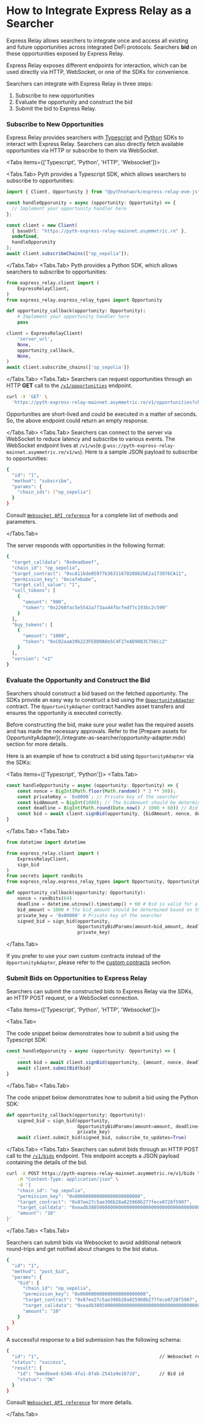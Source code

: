 
# How to Integrate Express Relay as a Searcher

Express Relay allows searchers to integrate once and access all existing and future opportunities across integrated DeFi protocols.
Searchers **bid** on these opportunities exposed by Express Relay.

Express Relay exposes different endpoints for interaction, which can be used directly via HTTP, WebSocket, or one of the SDKs for convenience.

Searchers can integrate with Express Relay in three steps:

1. Subscribe to new opportunities
2. Evaluate the opportunity and construct the bid
3. Submit the bid to Express Relay.

<Steps>

### Subscribe to New Opportunities

Express Relay provides searchers with [Typescript](https://github.com/pyth-network/pyth-crosschain/tree/main/express_relay/sdk/js) and [Python](https://github.com/pyth-network/pyth-crosschain/tree/main/express_relay/sdk/python) SDKs to interact with Express Relay. 
Searchers can also directly fetch available opportunities via HTTP or subscribe to them via WebSocket.

<Tabs items={['Typescript', 'Python', 'HTTP', 'Websocket']}>

<Tabs.Tab>
Pyth provides a Typescript SDK, which allows searchers to subscribe to opportunities:

```typescript
import { Client, Opportunity } from "@pythnetwork/express-relay-evm-js";

const handleOpporunity = async (opportunity: Opportunity) => {
  // Implement your opportunity handler here
};

const client = new Client(
  { baseUrl: "https://pyth-express-relay-mainnet.asymmetric.re" },
  undefined,
  handleOpporunity
);
await client.subscribeChains(["op_sepolia"]);
```

</Tabs.Tab>
<Tabs.Tab>
Pyth provides a Python SDK, which allows searchers to subscribe to opportunities:

```python copy
from express_relay.client import (
    ExpressRelayClient,
)
from express_relay.express_relay_types import Opportunity

def opportunity_callback(opportunity: Opportunity):
    # Implement your opportunity handler here
    pass

client = ExpressRelayClient(
    'server_url',
    None,
    opportunity_callback,
    None,
)
await client.subscribe_chains(['op_sepolia'])
```

</Tabs.Tab>
<Tabs.Tab>
Searchers can request opportunities through an HTTP **GET** call to the [`/v1/opportunities`](https://pyth-express-relay-mainnet.asymmetric.re/redoc#tag/opportunity/operation/get_opportunities) endpoint.

```bash copy
curl -X 'GET' \
  'https://pyth-express-relay-mainnet.asymmetric.re/v1/opportunities?chain_id=op_sepolia&mode=live'
```

Opportunities are short-lived and could be executed in a matter of seconds. So, the above endpoint could return an empty response.

</Tabs.Tab>
<Tabs.Tab>
Searchers can connect to the server via WebSocket to reduce latency and subscribe to various events. The WebSocket endpoint lives at `/v1/ws`(e.g `wss://pyth-express-relay-mainnet.asymmetric.re/v1/ws`).
Here is a sample JSON payload to subscribe to opportunities:

```bash copy
{
  "id": "1",
  "method": "subscribe",
  "params": {
    "chain_ids": ["op_sepolia"]
  }
}
```

Consult [`Websocket API reference`](./websocket-api-reference.mdx) for a complete list of methods and parameters.

</Tabs.Tab>
</Tabs>

The server responds with opportunities in the following format:

```bash copy
{
  "target_calldata": "0xdeadbeef",                                      // Calldata to execute the opportunity
  "chain_id": "op_sepolia",                                             
  "target_contract": "0xcA11bde05977b3631167028862bE2a173976CA11",      // Protocol contract address to call
  "permission_key": "0xcafebabe",                                       // Unique identifier for the opportunity
  "target_call_value": "1",                                             // Value (in Wei) to send to the protocol contract.
  "sell_tokens": [                                                      // Tokens the protocol expects to receive
    {
      "amount": "900",
      "token": "0x2260fac5e5542a773aa44fbcfedf7c193bc2c599"
    }
  ],
  "buy_tokens": [                                                       // Tokens the protocol will send in return
    {
      "amount": "1000",
      "token": "0xC02aaA39b223FE8D0A0e5C4F27eAD9083C756Cc2"
    }
  ],
  "version": "v1"                                                       // Opportunity format version
}
```

### Evaluate the Opportunity and Construct the Bid

Searchers should construct a bid based on the fetched opportunity.
The SDKs provide an easy way to construct a bid using the [`OpportunityAdapter`](./integrate-as-searcher/opportunity-adapter.mdx) contract. 
The `OpportunityAdapter` contract handles asset transfers and ensures the opportunity is executed correctly.

<Callout type="warning" emoji="⚠️">
Before constructing the bid, make sure your wallet has the required assets and has made the necessary approvals.
Refer to the [Prepare assets for OpportunityAdapter](./integrate-as-searcher/opportunity-adapter.mdx) section for more details.
</Callout>


Here is an example of how to construct a bid using `OpportunityAdapter` via the SDKs:

<Tabs items={['Typescript', 'Python']}>
<Tabs.Tab>
```typescript copy
const handleOpportunity = async (opportunity: Opportunity) => {
    const nonce = BigInt(Math.floor(Math.random() * 2 ** 50));
    const privateKey = `0x0000`; // Private key of the searcher
    const bidAmount = BigInt(1000); // The bidAmount should be determined based on opportunity
    const deadline = BigInt(Math.round(Date.now() / 1000 + 60)) // Bid is valid for a minute
    const bid = await client.signBid(opportunity, {bidAmount, nonce, deadline}, privateKey)
}
```
</Tabs.Tab>
<Tabs.Tab>
```python copy
from datetime import datetime

from express_relay.client import (
    ExpressRelayClient,
    sign_bid
)
from secrets import randbits
from express_relay.express_relay_types import Opportunity, OpportunityBidParams

def opportunity_callback(opportunity: Opportunity):
    nonce = randbits(64)
    deadline = datetime.utcnow().timestamp() + 60 # Bid is valid for a minute
    bid_amount = 1000 # The bid_amount should be determined based on the opportunity
    private_key = '0x00000' # Private key of the searcher
    signed_bid = sign_bid(opportunity, 
                          OpportunityBidParams(amount=bid_amount, deadline=int(deadline), nonce=nonce), 
                          private_key)
```
</Tabs.Tab>
</Tabs>




If you prefer to use your own custom contracts instead of the `OpportunityAdapter`, please refer to the [custom contracts](./integrate-as-searcher/custom-contract.mdx) section.

### Submit Bids on Opportunities to Express Relay

Searchers can submit the constructed bids to Express Relay via the SDKs, an HTTP POST request, or a WebSocket connection.

<Tabs items={['Typescript', 'Python', 'HTTP', 'Websocket']}>

<Tabs.Tab>

The code snippet below demonstrates how to submit a bid using the Typescript SDK:

```typescript {4} copy
const handleOpporunity = async (opportunity: Opportunity) => {
    ...
    const bid = await client.signBid(opportunity, {amount, nonce, deadline}, privateKey)
    await client.submitBid(bid)
}
```

</Tabs.Tab>
<Tabs.Tab>

The code snippet below demonstrates how to submit a bid using the Python SDK:

```python {5} copy
def opportunity_callback(opportunity: Opportunity):
    signed_bid = sign_bid(opportunity,
                          OpportunityBidParams(amount=amount, deadline=int(deadline), nonce=nonce),
                          private_key)
    await client.submit_bid(signed_bid, subscribe_to_updates=True)
```
</Tabs.Tab>
<Tabs.Tab>
Searchers can submit bids through an HTTP POST call to the [`/v1/bids`](https://pyth-express-relay-mainnet.asymmetric.re/redoc#tag/bid/operation/bid) endpoint. This endpoint accepts a JSON payload containing the details of the bid.

```bash copy
curl -X POST https://pyth-express-relay-mainnet.asymmetric.re/v1/bids \
    -H "Content-Type: application/json" \
    -d '{
    "chain_id": "op_sepolia",
    "permission_key": "0x000000000000000000000000",
    "target_contract": "0x87ee27c5ae396b28a825968b277fece0720f5907",
    "target_calldata": "0xeadb38050000000000000000000000000000000000000000000000000000000000000064",
    "amount": "10"
}'
```

</Tabs.Tab>
<Tabs.Tab>

Searchers can submit bids via Websocket to avoid additional network round-trips and get notified about changes to the bid status.

```bash copy
{
  "id": "1",
  "method": "post_bid",
  "params": {
    "bid": {
      "chain_id": "op_sepolia",
      "permission_key": "0x000000000000000000000000",
      "target_contract": "0x87ee27c5ae396b28a825968b277fece0720f5907",
      "target_calldata": "0xeadb38050000000000000000000000000000000000000000000000000000000000000064",
      "amount": "10"
    }
  }
}
```

A successful response to a bid submission has the following schema:

```bash copy
{
  "id": "1",                                            // Websocket request id
  "status": "success",
  "result": {
    "id": "beedbeed-b346-4fa1-8fab-2541a9e1872d",       // Bid id
    "status": "OK"
  }
}
```

Consult [`Websocket API reference`](./websocket-api-reference.mdx) for more details.

</Tabs.Tab>
</Tabs>
</Steps>
